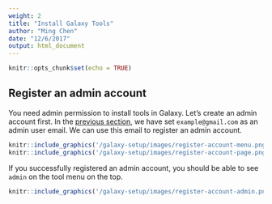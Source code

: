 ```yaml
---
weight: 2
title: "Install Galaxy Tools"
author: "Ming Chen"
date: "12/6/2017"
output: html_document
---
```


```r
knitr::opts_chunk$set(echo = TRUE)
```


## Register an admin account

You need admin permission to install tools in Galaxy. Let's create an admin account first. In the [previous section](/galaxy-setup/launch-galaxy-instance), we have set `example@gmail.com` as an admin user email. We can use this email to register an admin account.

```r
knitr::include_graphics('/galaxy-setup/images/register-account-menu.png')
knitr::include_graphics('/galaxy-setup/images/register-account-page.png')
```

If you successfully registered an admin account, you should be able to see `admin` on the tool menu on the top.

```r
knitr::include_graphics('/galaxy-setup/images/register-account-admin.png')
```


